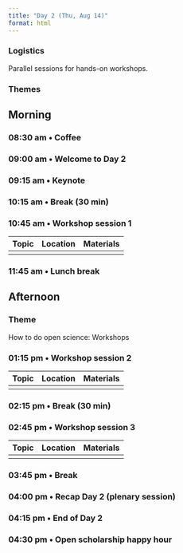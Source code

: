 ```yaml
---
title: "Day 2 (Thu, Aug 14)"
format: html
---
```


::: {.callout-note}
### Logistics

Parallel sessions for hands-on workshops.
:::

::: {.callout-important}
### Themes
:::

## Morning {- #day_2_am}

### 08:30 am • Coffee {-}

### 09:00 am • Welcome to Day 2 {-}

### 09:15 am • Keynote {- #day_2_am_keynote}

<!-- | [Data management: Policies](#howto_data_management_policies) | 102 Marriott Fdn Bldg | [Slides](pdf/2023_OpenScienceBootcamp-DataManagement.pdf) | -->
<!-- | [Responsible & robust research](#howto_responsible_research) | 115 Keller Bldg | [PDF Slides](pdf/Responsible and Robust Research_Open Science Bootcamp.pdf) | -->

### 10:15 am • Break (30 min) {-}

### 10:45 am • Workshop session 1 {- #day_2_am_session_1}

| Topic | Location | Materials |
|--------------|----------|-------|
| | | |

<!-- | [Reproducible workflows with R Markdown & Quarto](#howto_rmarkdown) | 102 Marriott Fdn Bldg |  [HTML Slides](https://penn-state-open-science.github.io/bootcamp-2023-rmarkdown-quarto/) | -->
<!-- | [Replication studies](#howto_replication) | 115 Keller Bldg | [PDF Slides](pdf/OpenScienceBootcamp2023_McManus.pdf) | -->
<!-- | [Preregistration](#howto_preregistration) | Library Marriott Fdn Bldg | [PDF Slides](pdf/PennState_Open_Sci_Boot_Pre_Reg_8_8_23.pdf) | -->

### 11:45 am • Lunch break {-}

## Afternoon {- #day_2_pm}

::: {.callout-important}
### Theme

How to do open science: Workshops

:::

### 01:15 pm • Workshop session 2 {- #day_2_pm_session_2}

| Topic | Location | Materials |
|--------------|----------|-------|
| | | |

<!-- | [Data management: Practicalities](#howto_data_management_practical) | 102 Marriott Fdn Bldg | [PDF slides](pdf/2023_OpenScienceBootcamp-DataManagement.pdf) | -->
<!-- | [Open science for early career researchers](#howto_early_career) | 115 Keller Bldg | [PDF Slides](pdf/open_sci_for_early_research_careers_2023.pdf) | -->

### 02:15 pm • Break (30 min) {-}

### 02:45 pm • Workshop session 3 {- #day_2_pm_session_3}

| Topic | Location | Materials |
|--------------|----------|-------|
| | | |

<!-- | [Intro to Jupyter notebooks](#howto_jupyter) | 115 Keller Bldg | [Notebook](html/jupyter.html) | -->
<!-- | [Data sharing](#howto_data_sharing) | 102 Marriott Fdn Bldg | [PDF slides](https://github.com/penn-state-open-science/bootcamp-2023-data-sharing/blob/7aef15bfc83886f488a5256cc76312cc6cf2002a/index.pdf) | -->

### 03:45 pm • Break {-}    

### 04:00 pm • Recap Day 2 (plenary session) {- #day_2_pm_recap}

### 04:15 pm • End of Day 2 {-}

### 04:30 pm • Open scholarship happy hour {- #day_2_happy_hour}
